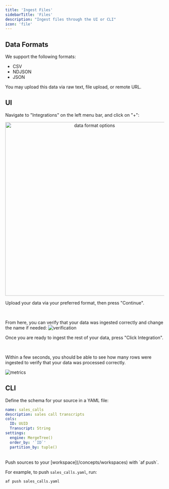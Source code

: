 ```yaml
---
title: 'Ingest Files'
sidebarTitle: 'Files'
description: "Ingest files through the UI or CLI"
icon: 'file'
---
```


## Data Formats
We support the following formats:
- CSV
- NDJSON
- JSON

You may upload this data via raw text, file upload, or remote URL.

## UI

Navigate to "Integrations" on the left menu bar, and click on "+":
<p align="center">
  <img src="/images/ui_integration_options.png" alt="data format options" width="550"/>
</p>

Upload your data via your preferred format, then press "Continue".

<br />

From here, you can verify that your data was ingested correctly and change the name if needed:
![verification](/images/ui_integration2.png)

Once you are ready to ingest the rest of your data, press "Click Integration".

<br />

Within a few seconds, you should be able to see how many rows were ingested to verify that your data was processed correctly.

![metrics](/images/ui_integration3.png)

## CLI

Define the schema for your source in a YAML file:

```yaml sales_calls.yaml
name: sales_calls
description: sales call transcripts
cols:
  ID: UUID
  Transcript: String
settings:
  engine: MergeTree()
  order_by: '`ID`'
  partition_by: tuple()
```

<br />
Push sources to your [workspace](/concepts/workspaces) with `af push`.

For example, to push `sales_calls.yaml`, run:
```bash
af push sales_calls.yaml
```
